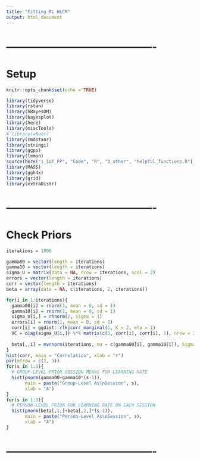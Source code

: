---
title: "Fitting RL HLCM"
output: html_document
---


# -------------------------------------------
# Setup
```{r setup, include=FALSE}
knitr::opts_chunk$set(echo = TRUE)

library(tidyverse)
library(rstan)
library(hBayesDM)
library(bayesplot)
library(here)
library(miscTools)
# library(wBoot)
library(cmdstanr)
library(stringi)
library(ggpp)
library(lemon)
source(here("1_IGT_PP", "Code", "R", "3_other", "helpful_functions.R"))
library(MASS)
library(ggh4x)
library(grid)
library(extraDistr)
```


# -------------------------------------------
# Check Priors
```{r, eval = T}
iterations = 1000

gamma00 = vector(length = iterations)
gamma10 = vector(length = iterations)
sigma_U = matrix(data = NA, nrow = iterations, ncol = 2)
errors = vector(length = iterations)
corr = vector(length = iterations)
beta = array(data = NA, c(iterations, 2, iterations))

for(i in 1:iterations){
  gamma00[i] = rnorm(1, mean = 0, sd = 1)
  gamma10[i] = rnorm(1, mean = 0, sd = 1)
  sigma_U[i,] = rhnorm(2, sigma = 1)
  errors[i] = rnorm(1, mean = 0, sd = 1)
  corr[i] = ggdist::rlkjcorr_marginal(1, K = 2, eta = 1)
  VC = diag(sigma_U[i,]) %*% matrix(c(1, corr[i], corr[i], 1), nrow = 2) %*% diag(sigma_U[i,])
  
  beta[,,i] = mvrnorm(iterations, mu = c(gamma00[i], gamma10[i]), Sigma = VC) + errors[i]
}
hist(corr, main = "Correlation", xlab = "r")
par(mfrow = c(2, 3))
for(s in 1:3){
  # GROUP-LEVEL PRIOR SESSION MEANS FOR LEARNING RATE
  hist(pnorm(gamma00+gamma10*(s-1)),
       main = paste("Group-Level As\nSession", s),
       xlab = "A")
}
for(s in 1:3){
  # PERSON-LEVEL PRIOR FOR LEARNING RATE ON EACH SESSION
  hist(pnorm(beta[,1,]+beta[,2,]*(s-1)),
       main = paste("Person-Level As\nSession", s),
       xlab = "A")
}
```


# -------------------------------------------




